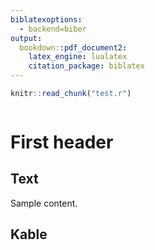 ```yaml
---
biblatexoptions: 
  - backend=biber
output:
  bookdown::pdf_document2:
    latex_engine: lualatex
    citation_package: biblatex
---
```


```r
knitr::read_chunk("test.r")
```

```r
```

# First header

## Text

Sample content.

## Kable

```r
```
